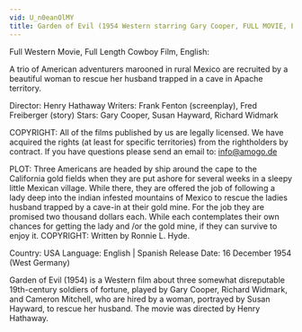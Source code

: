 ```yaml
---
vid: U_n0eanOlMY
title: Garden of Evil (1954 Western starring Gary Cooper, FULL MOVIE, English) *full free western movies*
---
```


Full Western Movie, Full Length Cowboy Film, English:

A trio of American adventurers marooned in rural Mexico are recruited by a beautiful woman to rescue her husband trapped in a cave in Apache territory.

Director: Henry Hathaway
Writers: Frank Fenton (screenplay), Fred Freiberger (story)
Stars: Gary Cooper, Susan Hayward, Richard Widmark

COPYRIGHT: All of the films published by us are legally licensed. We have acquired the rights (at least for specific territories) from the rightholders by contract. If you have questions please send an email to: info@amogo.de

PLOT: Three Americans are headed by ship around the cape to the California gold fields when they are put ashore for several weeks in a sleepy little Mexican village. While there, they are offered the job of following a lady deep into the indian infested mountains of Mexico to rescue the ladies husband trapped by a cave-in at their gold mine. For the job they are promised two thousand dollars each. While each contemplates their own chances for getting the lady and /or the gold mine, if they can survive to enjoy it. COPYRIGHT: Written by Ronnie L. Hyde.

Country: USA
Language: English | Spanish
Release Date: 16 December 1954 (West Germany)

Garden of Evil (1954) is a Western film about three somewhat disreputable 19th-century soldiers of fortune, played by Gary Cooper, Richard Widmark, and Cameron Mitchell, who are hired by a woman, portrayed by Susan Hayward, to rescue her husband. The movie was directed by Henry Hathaway.
